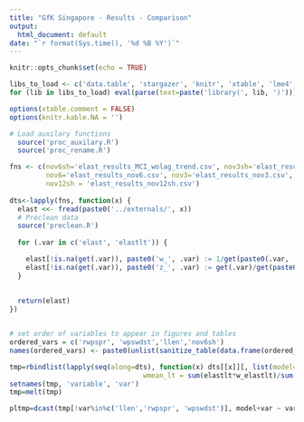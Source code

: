```yaml
---
title: "GfK Singapore - Results - Comparison"
output:
  html_document: default
date: "`r format(Sys.time(), '%d %B %Y')`"
---
```


```r
knitr::opts_chunk$set(echo = TRUE)

libs_to_load <- c('data.table', 'stargazer', 'knitr', 'xtable', 'lme4', 'car', 'kableExtra', 'stringi', 'ggplot2', 'ggpubr', 'plyr')
for (lib in libs_to_load) eval(parse(text=paste('library(', lib, ')')))

options(xtable.comment = FALSE)
options(knitr.kable.NA = '')

# Load auxilary functions
  source('proc_auxilary.R')
  source('proc_rename.R')

fns <- c(nov6sh='elast_results_MCI_wolag_trend.csv', nov3sh='elast_results_nov3sh.csv',
         nov6='elast_results_nov6.csv', nov3='elast_results_nov3.csv',
         nov12sh = 'elast_results_nov12sh.csv')
         
dts<-lapply(fns, function(x) {
  elast <<- fread(paste0('../externals/', x))
  # Preclean data
  source('preclean.R')
  
  for (.var in c('elast', 'elastlt')) {

    elast[!is.na(get(.var)), paste0('w_', .var) := 1/get(paste0(.var, '_se'))]
    elast[!is.na(get(.var)), paste0('z_', .var) := get(.var)/get(paste0(.var, '_se'))]
  }
   
   
  return(elast)
})


# set order of variables to appear in figures and tables
ordered_vars = c('rwpspr', 'wpswdst','llen','nov6sh')
names(ordered_vars) <- paste0(unlist(sanitize_table(data.frame(ordered_vars))), ' elasticity')

```

```r

tmp=rbindlist(lapply(seq(along=dts), function(x) dts[[x]][, list(model=names(dts)[x], wmean_st = sum(elast*w_elast)/sum(w_elast),
                                 wmean_lt = sum(elastlt*w_elastlt)/sum(w_elastlt)),by=c('variable')]))
setnames(tmp, 'variable', 'var')
tmp=melt(tmp)

pltmp=dcast(tmp[!var%in%c('llen','rwpspr', 'wpswdst')], model+var ~ variable)


```
